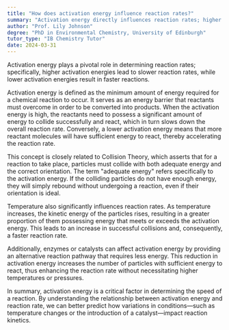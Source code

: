 ```yaml
---
title: "How does activation energy influence reaction rates?"
summary: "Activation energy directly influences reaction rates; higher activation energies result in slower reaction rates and vice versa."
author: "Prof. Lily Johnson"
degree: "PhD in Environmental Chemistry, University of Edinburgh"
tutor_type: "IB Chemistry Tutor"
date: 2024-03-31
---
```


Activation energy plays a pivotal role in determining reaction rates; specifically, higher activation energies lead to slower reaction rates, while lower activation energies result in faster reactions.

Activation energy is defined as the minimum amount of energy required for a chemical reaction to occur. It serves as an energy barrier that reactants must overcome in order to be converted into products. When the activation energy is high, the reactants need to possess a significant amount of energy to collide successfully and react, which in turn slows down the overall reaction rate. Conversely, a lower activation energy means that more reactant molecules will have sufficient energy to react, thereby accelerating the reaction rate.

This concept is closely related to Collision Theory, which asserts that for a reaction to take place, particles must collide with both adequate energy and the correct orientation. The term "adequate energy" refers specifically to the activation energy. If the colliding particles do not have enough energy, they will simply rebound without undergoing a reaction, even if their orientation is ideal.

Temperature also significantly influences reaction rates. As temperature increases, the kinetic energy of the particles rises, resulting in a greater proportion of them possessing energy that meets or exceeds the activation energy. This leads to an increase in successful collisions and, consequently, a faster reaction rate.

Additionally, enzymes or catalysts can affect activation energy by providing an alternative reaction pathway that requires less energy. This reduction in activation energy increases the number of particles with sufficient energy to react, thus enhancing the reaction rate without necessitating higher temperatures or pressures.

In summary, activation energy is a critical factor in determining the speed of a reaction. By understanding the relationship between activation energy and reaction rate, we can better predict how variations in conditions—such as temperature changes or the introduction of a catalyst—impact reaction kinetics.
    